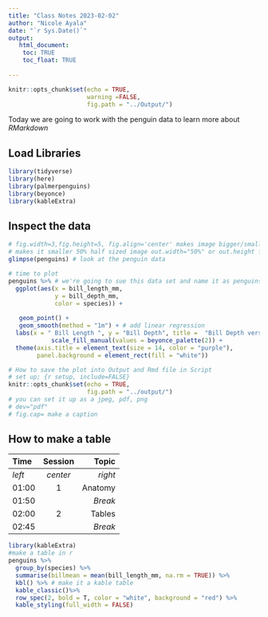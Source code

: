 ```yaml
---
title: "Class Notes 2023-02-02"
author: "Nicole Ayala"
date: "`r Sys.Date()`"
output:
   html_document:
    toc: TRUE
    toc_float: TRUE
   
---
```


```r
knitr::opts_chunk$set(echo = TRUE,
                      warning =FALSE,
                      fig.path = "../Output/")
```

Today we are going to work with the penguin data to learn more about *RMarkdown*


## Load Libraries
```r
library(tidyverse)
library(here)
library(palmerpenguins)
library(beyonce)
library(kableExtra)

```

## Inspect the data
```r
# fig.width=3,fig.height=5, fig.align='center' makes image bigger/smaller/to righ, center or left
# makes it smaller 50% half sized image out.width="50%" or out.height for aspect ratio changes
glimpse(penguins) # look at the penguin data

# time to plot
penguins %>% # we're going to sue this data set and name it as penguins
  ggplot(aes(x = bill_length_mm,
             y = bill_depth_mm,
             color = species)) +
  
   geom_point() +
   geom_smooth(method = "1m") + # add linear regression
  labs(x = " Bill Length ", y = "Bill Depth", title =  "Bill Depth versus  Bill Length in Various Penguin Species")+
            scale_fill_manual(values = beyonce_palette(2)) +
  theme(axis.title = element_text(size = 14, color = "purple"),
        panel.background = element_rect(fill = "white"))
```

```r
# How to save the plot into Output and Rmd file in Script
# set up; {r setup, include=FALSE}
knitr::opts_chunk$set(echo = TRUE,
                      fig.path = "../output/")
# you can set it up as a jpeg, pdf, png
# dev="pdf"
# fig.cap= make a caption

```
## How to make a table  

| Time  | Session | Topic    |
|:---|:----:|------:|
| _left_ | _center_| _right_ |
| 01:00  | 1       | Anatomy |
| 01:50  |         | *Break* |
| 02:00  | 2       | Tables  |
| 02:45  |         | *Break* |


```r
library(kableExtra)
#make a table in r
penguins %>%
  group_by(species) %>%
  summarise(billmean = mean(bill_length_mm, na.rm = TRUE)) %>%
  kbl() %>% # make it a kable table
  kable_classic()%>% 
  row_spec(2, bold = T, color = "white", background = "red") %>%
  kable_styling(full_width = FALSE)
```

